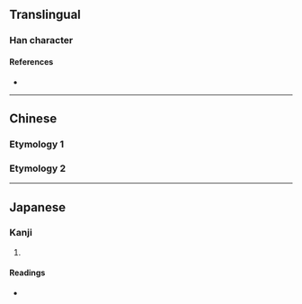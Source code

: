 {{character info}}
==Translingual==

===Han character===
{{Han char|rn=91|rad=片|as=09|sn=13|four=|canj=LLPKP,LNPKP|ids=⿰片怱}}

====References====
* {{Han ref|kx=0693.420|dkj=19865|dj=1107.060|hdz=32018.070|uh=724E|ud=29262}}

----

==Chinese==

===Etymology 1===
{{zh-see|囪|v}}

===Etymology 2===
{{zh-see|窗|v}}

----

==Japanese==

===Kanji===
{{ja-kanji|grade=|rs=片09}}

# {{rfdef|ja|sort=片09}}

====Readings====
* {{ja-readings|on=[[そう]] (sō)|kun=[[まど]] (mado)}}